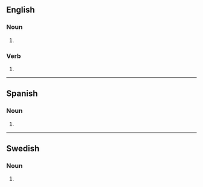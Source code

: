 ==English==

===Noun===
{{head|en|noun form}}

# {{plural of|en|sommelier}}

===Verb===
{{head|en|verb form}}

# {{en-third-person singular of|sommelier}}

----

==Spanish==

===Noun===
{{head|es|noun form}}

# {{plural of|es|sommelier}}

----

==Swedish==

===Noun===
{{head|sv|noun form}}

# {{sv-noun-form-indef-gen|sommelier}}